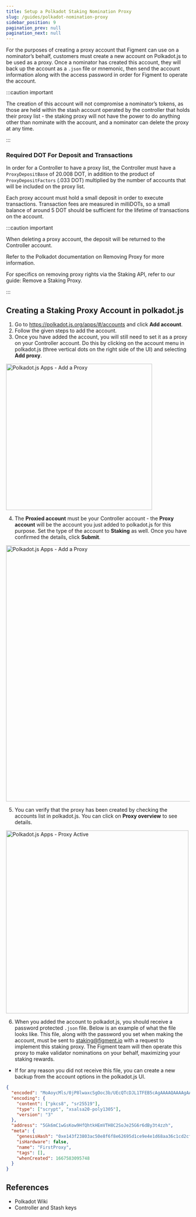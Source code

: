 ```yaml
---
title: Setup a Polkadot Staking Nomination Proxy
slug: /guides/polkadot-nomination-proxy
sidebar_position: 9
pagination_prev: null
pagination_next: null
---
```



For the purposes of creating a proxy account that Figment can use on a nominator’s
behalf, customers must create a new account on Polkadot.js to be used as a proxy.
Once a nominator has created this account, they will back up the account as a `.json` file
or mnemonic, then send the account information along with the access password in order for
Figment to operate the account.

:::caution important

The creation of this account will not compromise a nominator’s tokens,
as those are held within the stash account operated by the
controller that holds their proxy list - the staking proxy will not have the power to do
anything other than nominate with the account, and a nominator can delete the proxy at
any time.

:::

### Required DOT For Deposit and Transactions

In order for a Controller to have a proxy list, the Controller must have a
`ProxyDepositBase` of 20.008 DOT, in addition to the product of `ProxyDepositFactors` (.033 DOT)
multiplied by the number of accounts that will be included on the proxy list.

Each proxy account must hold a small deposit in order to execute transactions.
Transaction fees are measured in milliDOTs, so a small balance of around 5 DOT should be sufficient for the lifetime of transactions on the account.

:::caution important

When deleting a proxy account, the deposit will be returned to the Controller account.

Refer to the Polkadot documentation on <Link to="https://wiki.polkadot.network/docs/learn-proxies#removing-proxy">Removing Proxy</Link> for more information.

For specifics on removing proxy rights via the Staking API, refer to our guide: <Link to="/guides/staking-api/remove-staking-proxy">Remove a Staking Proxy</Link>.

:::

## Creating a Staking Proxy Account in polkadot.js

1. Go to <Link to="https://polkadot.js.org/apps/#/accounts">https://polkadot.js.org/apps/#/accounts</Link> and click **Add account**.
2. Follow the given steps to add the account.
3. Once you have added the account, you will still need to set it as a proxy on your Controller account. Do this by clicking on the account menu in polkadot.js (three vertical dots on the right side of the UI) and selecting **Add proxy**.

<img
  src={img1}
  width="400"
  className="shadow--tl inline-image"
  alt="Polkadot.js Apps - Add a Proxy"
/>

4. The **Proxied account** must be your Controller account - the **Proxy account** will be the account you just added to polkadot.js for this purpose. Set the type of the account to **Staking** as well. Once you have confirmed the details, click **Submit**.

<img
  src={img2}
  width="700"
  className="shadow--tl inline-image"
  alt="Polkadot.js Apps - Add a Proxy"
/>

5. You can verify that the proxy has been created by checking the accounts list in polkadot.js. You can click on **Proxy overview** to see details.

<img
  src={img3}
  width="500"
  className="shadow--tl inline-image"
  alt="Polkadot.js Apps - Proxy Active"
/>

6. When you added the account to polkadot.js, you should receive a password protected `.json` file. Below is an example of what the file looks like.
   This file, along with the password you set when making the account, must be sent to <Link to="mailto:staking@figment.io">staking@figment.io</Link> with a request to implement this staking proxy. The Figment team will then operate this proxy to make validator nominations on your behalf, maximizing your staking rewards.

- If for any reason you did not receive this file, you can create a new backup from the account options in the polkadot.js UI.

```json
{
  "encoded": "MoAoycMls/0jP8lwaxcSgOoc3b/UEcQTcDJL1TFEB5cAgAAAAQAAAAgAAACWbWFR374N1mmw4l9IOyzSsy/HfBYAqmLKifd4qhfhL89zr1FlNKVAJozgN3Br8eAUjIfF0VcIIjqemCv2PJ3F8IMLaNO2IZ/PNxg3X7VEVdANjBAscAMSmWhLfEQAcqA4vsdsYJo/J1ORV0h0zIetF5WQZ1WaTDAcJLzLXKmEtRweaELSPxVLopKo0l+lHsIyQLS9hCVkTsfdrs6W",
  "encoding": {
    "content": ["pkcs8", "sr25519"],
    "type": ["scrypt", "xsalsa20-poly1305"],
    "version": "3"
  },
  "address": "5Gk6mC1wGsKow9HfQhtkHEmVTH8C2SoJe25G6r6dBy3t4zzh",
  "meta": {
    "genesisHash": "0xe143f23803ac50e8f6f8e62695d1ce9e4e1d68aa36c1cd2cfd15340213f3423e",
    "isHardware": false,
    "name": "FirstProxy",
    "tags": [],
    "whenCreated": 1667583095748
  }
}
```

## References

- <Link to="https://wiki.polkadot.network/docs/">Polkadot Wiki</Link>
- <Link to="https://wiki.polkadot.network/docs/learn-keys#%23%23%22controller%22-and-%22stash%22-keys">
    Controller and Stash keys
  </Link>
